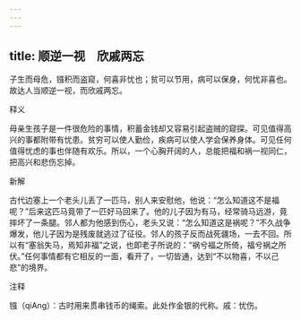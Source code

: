 ```yaml
---
---
---
```

title: 顺逆一视　欣戚两忘
---



子生而母危，镪积而盗窥，何喜非忧也；贫可以节用，病可以保身，何忧非喜也。故达人当顺逆一视，而欣戚两忘。

释义

母亲生孩子是一件很危险的事情，积蓄金钱却又容易引起盗贼的窥探。可见值得高兴的事都附带有忧患。贫穷可以使人勤俭，疾病可以使人学会保养身体。可见任何值得忧虑的事也伴随有欢乐。所以，一个心胸开阔的人，总能把福和祸一视同仁，把高兴和悲伤忘掉。

新解

古代边塞上一个老头儿丢了一匹马，别人来安慰他，他说：“怎么知道这不是福呢？”后来这匹马竟带了一匹好马回来了。他的儿子因为有马，经常骑马远游，竟摔坏了一条腿。邻人都为他感到伤心，老头又说：“怎么知道这是祸呢？”不久战争爆发，他儿子因为是残废就逃过了征役。邻人的孩子反而战死疆场，一去不回。所以有“塞翁失马，焉知非福”之说，也即老子所说的：“祸兮福之所倚，福兮祸之所伏。”任何事情都有它相反的一面，看开了，一切皆通，达到“不以物喜，不以己悲”的境界。

注释

镪（qiAng）：古时用来贯串钱币的绳索。此处作金银的代称。戚：忧伤。